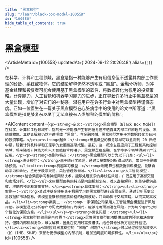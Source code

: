 ```yaml
---
title: "黑盒模型"
slug: "/learn/black-box-model-100558"
id: "100558"
hide_table_of_contents: true
---
```



# 黑盒模型

<ArticleMeta id={100558} updatedAt={'2024-09-12 20:26:48'} alias={`[]`} />
<div className='border-solid border-b border-t-0 my-4 border-[var(--ifm-color-gray-300)]' />

在科学、计算和工程领域，黑盒是指一种能够产生有用信息但不透露其内部工作原理的设备、系统或物体。它的结论解释仍然不透明或 “黑盒”。金融分析师、对冲基金经理和投资者可能会使用基于黑盒模型的软件，将数据转化为有用的投资策略。计算能力、人工智能和机器学习能力的进步，正在导致许多行业中黑盒模型的大量出现，增加了对它们的神秘感。潜在用户在许多行业中对黑盒模型持谨慎态度。正如一位医生在一篇关于黑盒模型在心脏病学中的使用的论文中所写道：“黑盒模型是指足够复杂以至于无法直接被人类解释的模型的简称”。

<AIContent content={`<p><strong>定义：</strong>黑盒模型（Black Box Model）在科学、计算和工程领域中，指的是一种能够产生有用信息但不透露其内部工作原理的设备、系统或物体。其结论解释仍然不透明或 “黑盒”。在金融领域，黑盒模型常用于将数据转化为有用的投资策略。</p><p><strong>起源：</strong>黑盒模型的概念最早可以追溯到 20 世纪中期，随着计算机科学和工程学的发展而逐渐成型。最初，这一概念主要应用于工程和系统控制领域，后来随着计算能力和人工智能技术的进步，黑盒模型在金融、医学等多个领域得到了广泛应用。</p><p><strong>类别与特点：</strong>黑盒模型可以分为以下几类：<ul><li><strong>统计模型：</strong>基于统计学原理，通过大量数据分析得出结论，常见于金融市场预测。</li><li><strong>机器学习模型：</strong>利用算法和数据训练模型，能够自动学习和改进，应用于股票交易、风险管理等领域。</li><li><strong>人工智能模型：</strong>结合深度学习和神经网络技术，能够处理复杂的非线性问题，广泛应用于高频交易和市场分析。</li></ul>这些模型的共同特点是内部机制复杂，难以直接解释，但能够提供高效、准确的预测和决策支持。</p><p><strong>具体案例：</strong><ul><li><strong>案例一：</strong>某对冲基金使用基于机器学习的黑盒模型进行股票交易。通过分析历史交易数据和市场指标，该模型能够预测股票价格的短期波动，并自动执行交易策略，从而实现高收益。</li><li><strong>案例二：</strong>一家保险公司采用人工智能黑盒模型进行风险评估。该模型通过分析客户的历史数据和行为模式，能够准确预测潜在风险，并为每个客户定制个性化的保险方案。</li></ul></p><p><strong>常见问题：</strong><ul><li><strong>黑盒模型的结果是否可靠？</strong>尽管黑盒模型能够提供高效的预测和决策支持，但其内部机制复杂，难以解释，因此在使用时需要谨慎，结合其他分析方法进行验证。</li><li><strong>如何应对黑盒模型的 “黑箱” 问题？</strong>可以通过模型解释技术（如 LIME、SHAP）来部分揭示模型的内部机制，增加透明度和可解释性。</li></ul></p>`} id={100558} />
